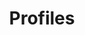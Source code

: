 ---
title: Profiles
description: This page is a work-in-progress.
sidebar:
    order: 2
    badge: "TODO"
---